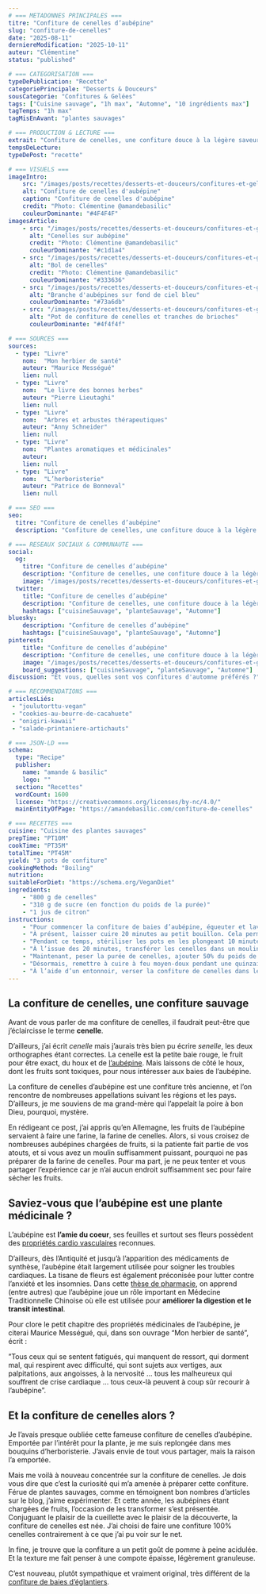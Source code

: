 ```yaml
---
# === METADONNES PRINCIPALES ===
titre: "Confiture de cenelles d’aubépine"
slug: "confiture-de-cenelles"
date: "2025-08-11"
derniereModification: "2025-10-11"
auteur: "Clémentine"
status: "published"

# === CATEGORISATION ===
typeDePublication: "Recette"
categoriePrincipale: "Desserts & Douceurs"
sousCategorie: "Confitures & Gelées"
tags: ["Cuisine sauvage", "1h max", "Automne", "10 ingrédients max"]
tagTemps: "1h max"
tagMisEnAvant: "plantes sauvages"

# === PRODUCTION & LECTURE ===
extrait: "Confiture de cenelles, une confiture douce à la légère saveur de pommes. Une recette pour profiter des plantes sauvages de l'automne."
tempsDeLecture:
typeDePost: "recette"

# === VISUELS ===
imageIntro: 
    src: "/images/posts/recettes/desserts-et-douceurs/confitures-et-gelees/confiture-de-cenelles/Confiture-de-cenelles-daubepine.webp"
    alt: "Confiture de cenelles d'aubépine"
    caption: "Confiture de cenelles d'aubépine"
    credit: "Photo: Clémentine @amandebasilic"
    couleurDominante: "#4F4F4F"
imagesArticle:
    - src: "/images/posts/recettes/desserts-et-douceurs/confitures-et-gelees/confiture-de-cenelles/Cenelles-sur-aubepine.webp"
      alt: "Cenelles sur aubépine"
      credit: "Photo: Clémentine @amandebasilic"
      couleurDominante: "#c1d1a4"
    - src: "/images/posts/recettes/desserts-et-douceurs/confitures-et-gelees/confiture-de-cenelles/Bol-de-cenelles.webp"
      alt: "Bol de cenelles"
      credit: "Photo: Clémentine @amandebasilic"
      couleurDominante: "#333636"
    - src: "/images/posts/recettes/desserts-et-douceurs/confitures-et-gelees/confiture-de-cenelles/Branche-daubepine.webp"
      alt: "Branche d'aubépines sur fond de ciel bleu"
      couleurDominante: "#73a6db"
    - src: "/images/posts/recettes/desserts-et-douceurs/confitures-et-gelees/confiture-de-cenelles/Confiture-de-cenelles-et-brioche.webp"
      alt: "Pot de confiture de cenelles et tranches de brioches"
      couleurDominante: "#4f4f4f"

# === SOURCES ===
sources:
  - type: "Livre"
    nom:  "Mon herbier de santé"
    auteur: "Maurice Mességué"
    lien: null
  - type: "Livre"
    nom:  "Le livre des bonnes herbes"
    auteur: "Pierre Lieutaghi"
    lien: null
  - type: "Livre"
    nom:  "Arbres et arbustes thérapeutiques"
    auteur: "Anny Schneider"
    lien: null
  - type: "Livre"
    nom:  "Plantes aromatiques et médicinales"
    auteur:
    lien: null
  - type: "Livre"
    nom:  "L’herboristerie"
    auteur: "Patrice de Bonneval"
    lien: null

# === SEO ===
seo: 
  titre: "Confiture de cenelles d’aubépine"
  description: "Confiture de cenelles, une confiture douce à la légère saveur de pommes. Une recette pour profiter des plantes sauvages de l'automne."

# === RESEAUX SOCIAUX & COMMUNAUTE ===
social: 
  og:
    titre: "Confiture de cenelles d’aubépine"
    description: "Confiture de cenelles, une confiture douce à la légère saveur de pommes. Une recette pour profiter des plantes sauvages de l'automne."
    image: "/images/posts/recettes/desserts-et-douceurs/confitures-et-gelees/confiture-de-cenelles/Confiture-de-cenelles-daubepine.webp"
  twitter:
    title: "Confiture de cenelles d’aubépine"
    description: "Confiture de cenelles, une confiture douce à la légère saveur de pommes. Une recette pour profiter des plantes sauvages de l'automne."
    hashtags: ["cuisineSauvage", "planteSauvage", "Automne"]
bluesky:
    description: "Confiture de cenelles d’aubépine"
    hashtags: ["cuisineSauvage", "planteSauvage", "Automne"]
pinterest:
    title: "Confiture de cenelles d’aubépine"
    description: "Confiture de cenelles, une confiture douce à la légère saveur de pommes. Une recette pour profiter des plantes sauvages de l'automne.."
    image: "/images/posts/recettes/desserts-et-douceurs/confitures-et-gelees/confiture-de-cenelles/Confiture-de-cenelles-daubepine.webp" # Format 2:3 optimisé
    board_suggestions: ["cuisineSauvage", "planteSauvage", "Automne"]
discussion: "Et vous, quelles sont vos confitures d'automne préférés ?"

# === RECOMMENDATIONS ===
articlesLiés:
 - "joulutorttu-vegan"
 - "cookies-au-beurre-de-cacahuete"
 - "onigiri-kawaii"
 - "salade-printaniere-artichauts"

# === JSON-LD ===
schema:
  type: "Recipe"
  publisher: 
    name: "amande & basilic"
    logo: ""
  section: "Recettes"
  wordCount: 1600
  license: "https://creativecommons.org/licenses/by-nc/4.0/"
  mainEntityOfPage: "https://amandebasilic.com/confiture-de-cenelles"

# === RECETTES ===
cuisine: "Cuisine des plantes sauvages"
prepTime: "PT10M"
cookTime: "PT35M"
totalTime: "PT45M"
yield: "3 pots de confiture"
cookingMethod: "Boiling"
nutrition: 
suitableForDiet: "https://schema.org/VeganDiet"
ingredients:
    - "800 g de cenelles"
    - "310 g de sucre (en fonction du poids de la purée)"
    - "1 jus de citron"
instructions: 
    - "Pour commencer la confiture de baies d’aubépine, équeuter et laver les cenelles à l’eau froide. Puis, les déposer dans une casserole à fond épais (ou une bassine à confiture) et les couvrir largement d’eau."
    - "À présent, laisser cuire 20 minutes au petit bouillon. Cela permet aux cenelles d’être suffisamment tendres pour être écrasées."
    - "Pendant ce temps, stériliser les pots en les plongeant 10 minutes dans l’eau bouillante avant de les laisser sécher à l’air libre. Sinon, les laver à l’eau bouillante et les essuyer avec un linge propre et fraîchement repassé."
    - "À l’issue des 20 minutes, transférer les cenelles dans un moulin à légumes (ou un chinois à confiture) et écraser pour en extraire la pulpe et le jus. Au besoin, verser à peine d’eau dans le moulin pour faciliter l’extraction."
    - "Maintenant, peser la purée de cenelles, ajouter 50% du poids de la purée en sucre et le jus de citron. Pour 800 g de cenelles crues, j’ai obtenu 620 de purée et ai donc incorporé 310 g de sucre."
    - "Désormais, remettre à cuire à feu moyen-doux pendant une quinzaine de minutes, remuer régulièrement. La confiture de cenelles est prête lorsqu’une goutte versée sur une soucoupe froide ne coule pas."
    - "À l’aide d’un entonnoir, verser la confiture de cenelles dans les pots parfaitement secs et fermer ceux-ci."
---
```


## La confiture de cenelles, une confiture sauvage

Avant de vous parler de ma confiture de cenelles, il faudrait peut-être que j’éclaircisse le terme **cenelle**.

D’ailleurs, j’ai écrit *cenelle* mais j’aurais très bien pu écrire *senelle*, les deux orthographes étant correctes.
La cenelle est la petite baie rouge, le fruit pour être exact, du houx et de [l’aubépine](https://www.passeportsante.net/fr/Solutions/HerbierMedicinal/Plante.aspx?doc=aubepine_hm). 
Mais laissons de côté le houx, dont les fruits sont toxiques, pour nous intéresser aux baies de l’aubépine.

La confiture de cenelles d’aubépine est une confiture très ancienne, et l’on rencontre de nombreuses appellations suivant les régions et les pays.
D’ailleurs, je me souviens de ma grand-mère qui l’appelait la poire à bon Dieu, pourquoi, mystère.

En rédigeant ce post, j’ai appris qu’en Allemagne, les fruits de l’aubépine servaient à faire une farine, la farine de cenelles.
Alors, si vous croisez de nombreuses aubépines chargées de fruits, si la patiente fait partie de vos atouts, et si vous avez un moulin suffisamment puissant, pourquoi ne pas préparer de la farine de cenelles. 
Pour ma part, je ne peux tenter et vous partager l’expérience car je n’ai aucun endroit suffisamment sec pour faire sécher les fruits.


## Saviez-vous que l’aubépine est une plante médicinale ?

L’aubépine est **l’amie du coeur**, ses feuilles et surtout ses fleurs possèdent des [propriétés cardio vasculaires](https://fr.wikipedia.org/wiki/Aub%C3%A9pine_(volet_m%C3%A9dicinal)) reconnues.

D’ailleurs, dès l’Antiquité et jusqu’à l’apparition des médicaments de synthèse, l’aubépine était largement utilisée pour soigner les troubles cardiaques. La tisane de fleurs est également préconisée pour lutter contre l’anxiété et les insomnies.
Dans cette [thèse de pharmacie](http://dspace.univ-tlemcen.dz/bitstream/112/10289/1/Etude-bibliographique-sur-lAubepine.PDF), on apprend (entre autres) que l’aubépine joue un rôle important en 
Médecine Traditionnelle Chinoise où elle est utilisée pour **améliorer la digestion et le transit intestinal**.

Pour clore le petit chapitre des propriétés médicinales de l’aubépine, je citerai Maurice Mességué, qui, dans son ouvrage “Mon herbier de santé”, écrit :

”Tous ceux qui se sentent fatigués, qui manquent de ressort, qui dorment mal, qui respirent avec difficulté, qui sont sujets aux vertiges, aux palpitations, aux angoisses, à la nervosité … tous les malheureux qui souffrent de crise cardiaque … tous ceux-là peuvent à coup sûr recourir à l’aubépine”.

## Et la confiture de cenelles alors ?

Je l’avais presque oubliée cette fameuse confiture de cenelles d’aubépine. Emportée par l’intérêt pour la plante, je me suis replongée dans mes bouquins d’herboristerie. J’avais envie de tout vous partager, mais la raison l’a emportée.

Mais me voilà à nouveau concentrée sur la confiture de cenelles. Je dois vous dire que c’est la curiosité qui m’a amenée à préparer cette confiture.
Férue de plantes sauvages, comme en témoignent bon nombres d’articles sur le blog, j’aime expérimenter. Et cette année, les aubépines étant chargées de fruits, l’occasion de les transformer s’est présentée.
Conjuguant le plaisir de la cueillette avec le plaisir de la découverte, la confiture de cenelles est née. J’ai choisi de faire une confiture 100% cenelles contrairement à ce que j’ai pu voir sur le net.

In fine, je trouve que la confiture a un petit goût de pomme à peine acidulée. Et la texture me fait penser à une compote épaisse, légèrement granuleuse.

C’est nouveau, plutôt sympathique et vraiment original, très différent de la [confiture de baies d’églantiers](https://amandebasilic.com/confiture-de-cynorrhodon-baie-deglantier/).